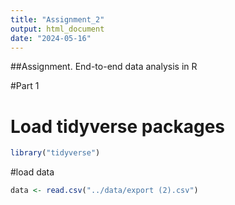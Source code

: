 ```yaml
---
title: "Assignment_2"
output: html_document
date: "2024-05-16"
---
```


##Assignment. End-to-end data analysis in R

#Part 1

# Load tidyverse packages
```r
library("tidyverse")
```


#load data
```r
data <- read.csv("../data/export (2).csv")
```

```r

```

```r

```

